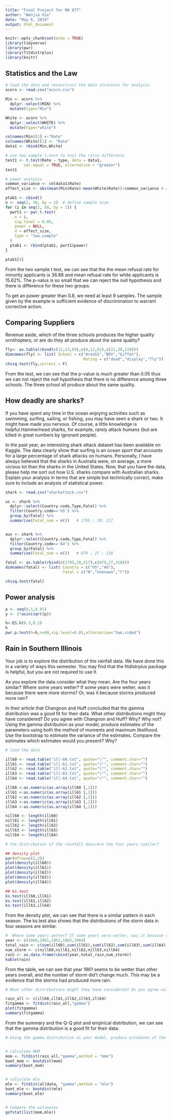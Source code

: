 ```yaml
---
title: "Final Project for MA 677"
author: "Wenjia Xie"
date: "May 6, 2019"
output: html_document
---
```


```r
knitr::opts_chunk$set(echo = TRUE)
library(tidyverse)
library(pwr)
library(fitdistrplus)
library(knitr)
```

## Statistics and the Law

```r
# load the data and reconstruct the data structure for analysis 
acorn <- read.csv("acorn.csv")

Min <- acorn %>% 
  dplyr::select(MIN) %>% 
  mutate(type="Min")

White <- acorn %>% 
  dplyr::select(WHITE) %>%
  mutate(type="white")

colnames(Min)[1] <-"Rate" 
colnames(White)[1] <- "Rate"
data1 <- rbind(Min,White)

# use two sample t-test to test the ratio difference
test1 <- t.test(Rate ~ type, data = data1,
        var.equal = TRUE, alternative = "greater")
test1

# power analysis 
common_variance <- sd(data1$Rate)
effect_size <- abs(mean(Min$Rate)-mean(White$Rate))/common_variance # calculate effect size

ptab1 <- cbind()
n <- seq(2, 30, by = 1)  # define sample size
for (i in seq(2, 50, by = 1)) {
  pwrt1 <- pwr.t.test(
    n = i, 
    sig.level = 0.05, 
    power = NULL,
    d = effect_size,
    type = "two.sample"
  )
  ptab1 <- rbind(ptab1, pwrt1$power)
}

ptab1[9]

```


From the two sample t test, we can see that the the mean refusal rate for minority applicants is 36.88 and mean refusal rate for white applicants is 15.62%. The p-valus is so small that we can reject the null hypothesis and there is difference for these two groups.

To get an power greater than 0.8, we need at least 9 samples. The sample given by the example is sufficient evidence of discrimination to warrant corrective action.



## Comparing Suppliers

Revenue aside, which of the three schools produces the higher quality ornithopters, or are do they all produce about the same quality?

```r
fly<- as.table(rbind(c(12,23,89),c(8,12,62),c(21,30,119)))
dimnames(fly) <- list( School = c("Area51","BDV","Giffen"),
                                  Rating = c("dead","display","fly"))
chisq.test(fly,correct = F)
```

From the test, we can see that the p-value is much greater than 0.05 thus we can not reject the null hypothesis that there is no difference among three schools. The three school all produce about the same quality.


## How deadly are sharks?

If you have spent any time in the ocean enjoying activities such as swimming, surfing, sailing, or fishing, you may have seen a shark or two. It might have made you nervous. Of course, a little knowledge is helpful.Hammerhead sharks, for example, rarely attack humans (but are killed in great numbers by ignorant people).

In the past year, an interesting shark attack dataset has been available on Kaggle. The data clearly show that surfing is an ocean sport that accounts for a large percentage of shark attacks on humans. Personally, I have always believed that the sharks in Australia were, on average, a more vicious lot than the sharks in the United States. Now, that you have the data, please help me sort out how U.S. sharks compare with Australian sharks. Explain your analysis in terms that are simple but technically correct, make sure to include an analysis of statistical power.

```r
shark <- read.csv("sharkattack.csv")

us <- shark %>% 
  dplyr::select(Country.code,Type,Fatal) %>% 
  filter(Country.code=='US') %>% 
  group_by(Fatal) %>% 
  summarise(Fatal_num = n())   # 1795 ; 20; 217


aus <- shark %>% 
  dplyr::select(Country.code,Type,Fatal) %>% 
  filter(Country.code=='AU') %>% 
  group_by(Fatal) %>% 
  summarise(Fatal_num = n())   # 879 ; 27 ; 318

fatal <- as.table(rbind(c(1795,20,217),c(879,27,318)))
dimnames(fatal) <- list( Country = c("US","AU"),
                         fatal = c("N","Unknown","Y"))

chisq.test(fatal)


```



## Power analysis


```r


p <- seq(0,1,0.01)
y <- 2*asin(sqrt(p))

h<-ES.h(0.3,0.2)
h
pwr.p.test(h=h,n=60,sig.level=0.05,alternative="two.sided")

```







## Rain in Southern Illinois

Your job is to explore the distribution of the rainfall data. We have done this in a variety of ways this semester. You may find that the fitdistrplus package is helpful, but you are not required to use it.

As you explore the data consider what they mean. Are the four years similar? Where some years wetter? If some years were wetter, was it because there were more storms? Or, was it because storms produced more rain?

In their article that Changnon and Huff concluded that the gamma distribution was a good fit for their data.
What other distributions might they have considered? Do you agree with Changnon and Huff? Why? Why not?
Using the gamma distribution as your model, produce estimates of the parameters using both the method of moments and maximum likelihood. Use the bootstrap to estimate the variance of the estimates. Compare the estimates which estimates would you present? Why?

```r
# load the data

ill60 <- read.table("ill-60.txt", quote="\"", comment.char="")
ill61 <- read.table("ill-61.txt", quote="\"", comment.char="")
ill62 <- read.table("ill-62.txt", quote="\"", comment.char="")
ill63 <- read.table("ill-63.txt", quote="\"", comment.char="")
ill64 <- read.table("ill-64.txt", quote="\"", comment.char="")

ill60 <-as.numeric(as.array(ill60 [,1]))
ill61 <-as.numeric(as.array(ill61 [,1]))
ill62 <-as.numeric(as.array(ill62 [,1]))
ill63 <-as.numeric(as.array(ill63 [,1]))
ill64 <-as.numeric(as.array(ill64 [,1]))

nill60 <- length(ill60)
nill61 <- length(ill61)
nill62 <- length(ill62)
nill63 <- length(ill63)
nill64 <- length(ill64)

# the distribution of the rainfall data:Are the four years similar?

## density plot 
par(mfrow=c(2,3))
plot(density(ill60))
plot(density(ill61))
plot(density(ill62))
plot(density(ill63))
plot(density(ill64))

## ks.test
ks.test(ill60,ill61)
ks.test(ill61,ill62)
ks.test(ill63,ill64)

```

From the density plot, we can see that there is a similar pattern in each season.
The ks.test also shows that the distributions of the storm data in four seasons are similar.

```r
#  Where some years wetter? If some years were wetter, was it because there were more storms? Or, was it because storms produced more rain?
year <- c(1960,1961,1962,1963,1964)
total_rain <- c(sum(ill60),sum(ill61),sum(ill62),sum(ill63),sum(ill64))
num_storm <- c(nill60,nill61,nill62,nill63,nill64)
rain <- as.data.frame(cbind(year,total_rain,num_storm))
kable(rain)
```

From the table, we can see that year 1961 seems to be wetter than other years overall, and the number of storm did't change much. This may be a evidence that the storms had produced more rain. 


```r
# What other distributions might they have considered? Do you agree with Changnon and Huff? Why? Why not?

rain_all <- c(ill60,ill61,ill62,ill63,ill64)
fitgamma <- fitdist(rain_all,"gamma")
plot(fitgamma)
summary(fitgamma)

```

From the summary and the Q-Q plot and empirical distribution, we can see that the gamma distribution is a good fit for their data.

```r
# Using the gamma distribution as your model, produce estimates of the parameters using both the method of moments and maximum likelihood. Use the bootstrap to estimate the variance of the estimates. Compare the estimates which estimates would you present? Why?


# calculate MOM 
mom <- fitdist(rain_all,"gamma",method = "mme")
boot_mom <- bootdist(mom)
summary(boot_mom)


# calculate mle 
mle <- fitdist(alldata, "gamma",method = "mle")
boot_mle <- bootdist(mle)
summary(boot_mle)


# Compare the estimates
gofstat(list(mom,mle))
```